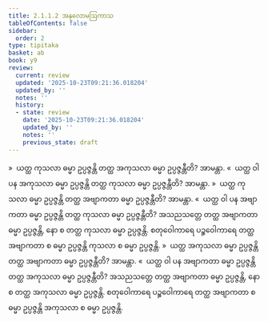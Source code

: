 ```yaml
---
title: 2.1.1.2 အနုလောမဩကာသ
tableOfContents: false
sidebar:
  order: 2
type: tipitaka
basket: ab
book: y9
review:
  current: review
  updated: '2025-10-23T09:21:36.018204'
  updated_by: ''
  notes: ''
  history:
  - state: review
    date: '2025-10-23T09:21:36.018204'
    updated_by: ''
    notes: ''
    previous_state: draft
---
```



<ReviewStatus review={frontmatter.review} showDetails={true} />

<HypothesisAnnotation frontmatter={frontmatter} />

<DynamicBreadcrumb />

<Division number="35" book="y9" e="ch" v="35" p="8">

<Paragraph number="182" book="y9">
»  ယတ္ထ ကုသလာ ဓမ္မာ ဥပ္ပဇ္ဇန္တိ တတ္ထ အကုသလာ ဓမ္မာ ဥပ္ပဇ္ဇန္တီတိ? အာမန္တာ.
</Paragraph>

<Paragraph number="183" book="y9">
«  ယတ္ထ ဝါ ပန အကုသလာ ဓမ္မာ ဥပ္ပဇ္ဇန္တိ တတ္ထ ကုသလာ ဓမ္မာ ဥပ္ပဇ္ဇန္တီတိ? အာမန္တာ.
</Paragraph>

<Paragraph number="184" book="y9">
»  ယတ္ထ ကုသလာ ဓမ္မာ ဥပ္ပဇ္ဇန္တိ တတ္ထ အဗျာကတာ ဓမ္မာ ဥပ္ပဇ္ဇန္တီတိ? အာမန္တာ.
</Paragraph>

<Paragraph number="185" book="y9">
«  ယတ္ထ ဝါ ပန အဗျာကတာ ဓမ္မာ ဥပ္ပဇ္ဇန္တိ တတ္ထ ကုသလာ ဓမ္မာ ဥပ္ပဇ္ဇန္တီတိ?
</Paragraph>

<Paragraph number="186" book="y9">
အသညသတ္တေ တတ္ထ အဗျာကတာ ဓမ္မာ ဥပ္ပဇ္ဇန္တိ, နော စ တတ္ထ ကုသလာ ဓမ္မာ ဥပ္ပဇ္ဇန္တိ. စတုဝေါကာရေ ပဉ္စဝေါကာရေ တတ္ထ အဗျာကတာ စ ဓမ္မာ ဥပ္ပဇ္ဇန္တိ ကုသလာ စ ဓမ္မာ ဥပ္ပဇ္ဇန္တိ.
</Paragraph>

</Division>
<Division number="36" book="y9" e="ch" v="35" p="9">

<Paragraph number="187" book="y9">
»  ယတ္ထ အကုသလာ ဓမ္မာ ဥပ္ပဇ္ဇန္တိ တတ္ထ အဗျာကတာ ဓမ္မာ ဥပ္ပဇ္ဇန္တီတိ? အာမန္တာ.
</Paragraph>

<Paragraph number="188" book="y9">
«  ယတ္ထ ဝါ ပန အဗျာကတာ ဓမ္မာ ဥပ္ပဇ္ဇန္တိ တတ္ထ အကုသလာ ဓမ္မာ ဥပ္ပဇ္ဇန္တီတိ?
</Paragraph>

<Paragraph number="189" book="y9">
အသညသတ္တေ တတ္ထ အဗျာကတာ ဓမ္မာ ဥပ္ပဇ္ဇန္တိ, နော စ တတ္ထ အကုသလာ ဓမ္မာ ဥပ္ပဇ္ဇန္တိ. စတုဝေါကာရေ ပဉ္စဝေါကာရေ တတ္ထ အဗျာကတာ စ ဓမ္မာ ဥပ္ပဇ္ဇန္တိ အကုသလာ စ ဓမ္မာ ဥပ္ပဇ္ဇန္တိ.
</Paragraph>
</Division>